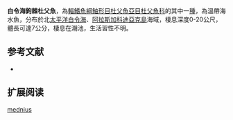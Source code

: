 {{Speciesbox
| name = 白令海鉤棘杜父魚
| image = 
| image_width = 250px
| status = NE
| status_system = IUCN3.1
| genus = Porocottus
| species = mednius
| authority = [[Bean|Bean]], 1898
| synonyms = *''Myoxocephalus mednius,Bean, 1898''
*''Porocottus bradfordi,Rutter, 1898''
*''Crossius albomaculatus,Schmidt, 1916''
}}
'''白令海鉤棘杜父魚'''，為[[輻鰭魚綱|輻鰭魚綱]][[鮋形目|鮋形目]][[杜父魚亞目|杜父魚亞目]][[杜父魚科|杜父魚科]]的其中一[[種|種]]，為溫帶海水魚，分布於北[[太平洋|太平洋]][[白令海|白令海]]、[[阿拉斯加|阿拉斯加]][[科迪亞克島|科迪亞克島]]海域，棲息深度0-20公尺，體長可達7公分，棲息在潮池，生活習性不明。

==参考文献==
*{{FishBase_species|genus=Porocottus|species=mednius|year=2014|month=5}}

== 扩展阅读 ==
{{refbegin}}
{{wikispecies-inline|Porocottus mednius|白令海鉤棘杜父魚}}
{{refend}}
{{Taxonbar|from=Q969323}}

[[Category:鉤棘杜父魚屬|mednius]]


{{鮋形目小作品}}